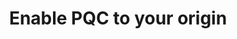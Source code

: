 ---
pcx_content_type: how-to
title: Enable PQC to your origin
sidebar:
  order: 2
  label: PQC to your origin
head: []
description: Learn how to enabled post-quantum cryptography in connections from Cloudflare to your origin servers.
---